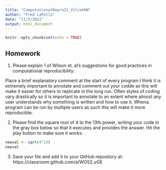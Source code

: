 ```yaml
---
title: "ComputationalRepro21_VilcekHW"
author: "Fred LaPolla"
date: "11/3/2021"
output: html_document
---
```


```r
knitr::opts_chunk$set(echo = TRUE)
```

## Homework

1) Please explain 1 of Wilson et. al's suggestions for good practices in computational reproducibility:


Place a brief explanatory comment at the start of every program
I think it is extremely important to annotate and comment out your codde as this will make it easier for others to replicate in the long run. Often styles of coding vary drastically so it is important to annotate to an extent where almost any user understands why something is written and how to use it. Whena. program can be run by multiple users as such this will make it more reproducible. 



2) Please find the square root of 4 to the 13th power, writing your code in the gray box below so that it executes and provides the answer. Hit the play button to make sure it works:

```r
newval <- sqrt(4^13)
newval
```

3) Save your file and add it to your GitHub repository at: https://classroom.github.com/a/WO52_vGE

